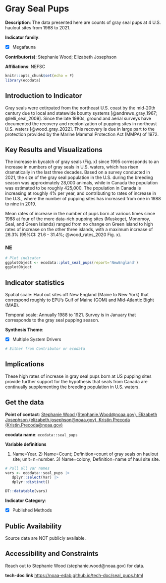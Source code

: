 # Gray Seal Pups {#seal_pups}

**Description**: The data presented here are counts of gray seal pups at 4 U.S. haulout sites from 1988 to 2021.

**Indicator family**: 

- [X] Megafauna


**Contributor(s)**: Stephanie Wood; Elizabeth Josephson

**Affiliations**: NEFSC

```{r echo=FALSE}
knitr::opts_chunk$set(echo = F)
library(ecodata)
```
## Introduction to Indicator
Gray seals were extirpated from the northeast U.S. coast by the mid-20th century due to local and statewide bounty systems [@andrews_gray_1967;  @lelli_seal_2009]. Since the late 1980s, ground and aerial surveys have documented the recovery and recolonization of pupping sites in northeast U.S. waters [@wood_gray_2022]. This recovery is due in large part to the protection provided by the Marine Mammal Protection Act (MMPA) of 1972.

## Key Results and Visualizations
The increase in bycatch of gray seals (Fig. x) since 1995 corresponds to an increase in numbers of gray seals in U.S. waters, which has risen dramatically in the last three decades. Based on a survey conducted in 2021, the size of the gray seal population in the U.S. during the breeding season was approximately 28,000 animals, while in Canada the population was estimated to be roughly 425,000. The population in Canada is increasing at roughly 4% per year, and contributing to rates of increase in the U.S., where the number of pupping sites has increased from one in 1988 to nine in 2019.
Mean rates of increase in the number of pups born at various times since 1988 at four of the more data-rich pupping sites (Muskeget, Monomoy, Seal, and Green Islands) ranged from no change on Green Island to high rates of increase on the other three islands, with a maximum increase of 26.3% (95%CI: 21.6 - 31.4%; @wood_rates_2020 Fig. x).

### NE

```{r plot_seal_pupsNE}
# Plot indicator
ggplotObject <- ecodata::plot_seal_pups(report='NewEngland')
ggplotObject
```


## Indicator statistics 
Spatial scale: Haul out sites off New England (Maine to New York) that correspond roughly to EPU’s Gulf of Maine (GOM) and Mid-Atlantic Bight (MAB).

Temporal scale: Annually 1988 to 1921. Survey is in January that corresponds to the gray seal pupping season.

**Synthesis Theme**:

- [X] Multiple System Drivers


```{r autostats_seal_pups}
# Either from Contributor or ecodata
```

## Implications
These high rates of increase in gray seal pups born at US pupping sites provide further support for the hypothesis that seals from Canada are continually supplementing the breeding population in U.S. waters.

## Get the data

**Point of contact**: [Stephanie Wood (Stephanie.Wood@noaa.gov), Elizabeth Josephson (elizabeth.josephson@noaa.gov), Kristin Precoda (Kristin.Precoda@noaa.gov)](mailto:Stephanie Wood (Stephanie.Wood@noaa.gov), Elizabeth Josephson (elizabeth.josephson@noaa.gov), Kristin Precoda (Kristin.Precoda@noaa.gov)){.email}

**ecodata name**: `ecodata::seal_pups`

**Variable definitions**

1) Name=Year. 2) Name=Count; Definition=count of gray seals on haulout site; unit=n=number. 3) Name=colony; Definition=name of haul site site.

```{r vars_seal_pups}
# Pull all var names
vars <- ecodata::seal_pups |>
   dplyr::select(Var) |>
   dplyr::distinct()

DT::datatable(vars)
```
**Indicator Category**:

- [X] Published Methods


## Public Availability

Source data are NOT publicly available.

## Accessibility and Constraints

Reach out to Stephanie Wood (stephanie.wood@noaa.gov) for data.

**tech-doc link**
<https://noaa-edab.github.io/tech-doc/seal_pups.html>

